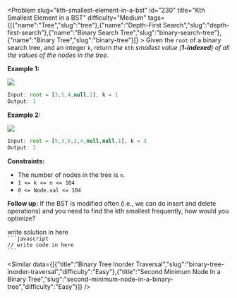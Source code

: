 
<Problem slug="kth-smallest-element-in-a-bst" id="230" title="Kth Smallest Element in a BST" difficulty="Medium" tags={[{"name":"Tree","slug":"tree"},{"name":"Depth-First Search","slug":"depth-first-search"},{"name":"Binary Search Tree","slug":"binary-search-tree"},{"name":"Binary Tree","slug":"binary-tree"}]} >
    Given the `root` of a binary search tree, and an integer `k`, return _the_ `kth` _smallest value (**1-indexed**) of all the values of the nodes in the tree_.

**Example 1:**

![](https://assets.leetcode.com/uploads/2021/01/28/kthtree1.jpg)
```javascript 
Input: root = [3,1,4,null,2], k = 1
Output: 1
```

**Example 2:**

![](https://assets.leetcode.com/uploads/2021/01/28/kthtree2.jpg)
```javascript 
Input: root = [5,3,6,2,4,null,null,1], k = 3
Output: 3
```

**Constraints:**

*   The number of nodes in the tree is `n`.
*   `1 <= k <= n <= 104`
*   `0 <= Node.val <= 104`

**Follow up:** If the BST is modified often (i.e., we can do insert and delete operations) and you need to find the kth smallest frequently, how would you optimize?
</Problem >

<Solution>
write solution in here
</Solution>

<Code>
```javascript
// write code in here
```
</Code>

<Similar data={[{"title":"Binary Tree Inorder Traversal","slug":"binary-tree-inorder-traversal","difficulty":"Easy"},{"title":"Second Minimum Node In a Binary Tree","slug":"second-minimum-node-in-a-binary-tree","difficulty":"Easy"}]} />
